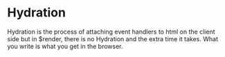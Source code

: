 # Hydration

Hydration is the process of attaching event handlers to html on the client side but in $render, there is no Hydration and the extra time it takes. What you write is what you get in the browser.